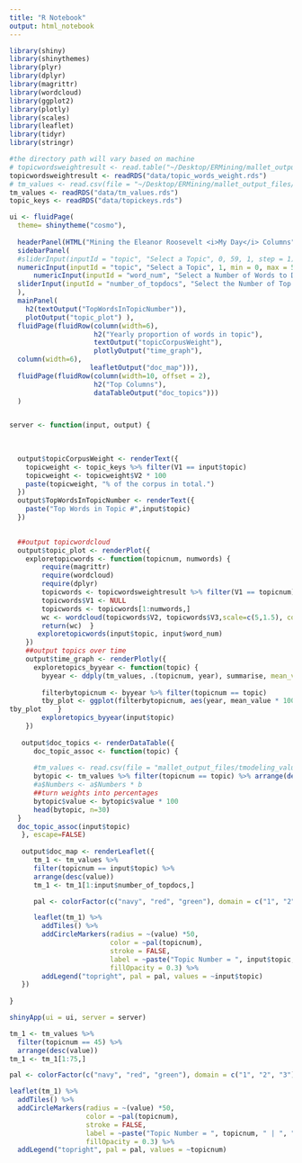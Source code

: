 ```yaml
---
title: "R Notebook"
output: html_notebook
---
```

```r
library(shiny)
library(shinythemes)
library(plyr)
library(dplyr)
library(magrittr)
library(wordcloud)
library(ggplot2)
library(plotly)
library(scales)
library(leaflet)
library(tidyr)
library(stringr)
```


```r
#the directory path will vary based on machine
# topicwordsweightresult <- read.table("~/Desktop/ERMining/mallet_output_files/topic_words_weight.txt", header=F, sep="\t")
topicwordsweightresult <- readRDS("data/topic_words_weight.rds")
# tm_values <- read.csv(file = "~/Desktop/ERMining/mallet_output_files/tmodeling_values.csv", header=TRUE)
tm_values <- readRDS("data/tm_values.rds")
topic_keys <- readRDS("data/topickeys.rds")
```


```r
ui <- fluidPage(
  theme= shinytheme("cosmo"),
  
  headerPanel(HTML("Mining the Eleanor Roosevelt <i>My Day</i> Columns")),
  sidebarPanel(
  #sliderInput(inputId = "topic", "Select a Topic", 0, 59, 1, step = 1),
  numericInput(inputId = "topic", "Select a Topic", 1, min = 0, max = 59, step = 1, width = NULL),
      numericInput(inputId = "word_num", "Select a Number of Words to Display", 50, min = 1, max = 50, step = 1, width = NULL),
  sliderInput(inputId = "number_of_topdocs", "Select the Number of Top Documents", 0, 100, 30, step = 1)
  ),
  mainPanel(
    h2(textOutput("TopWordsInTopicNumber")),
    plotOutput("topic_plot") ),
  fluidPage(fluidRow(column(width=6), 
                     h2("Yearly proportion of words in topic"),
                     textOutput("topicCorpusWeight"),
                     plotlyOutput("time_graph"),
  column(width=6),
                    leafletOutput("doc_map"))),
  fluidPage(fluidRow(column(width=10, offset = 2),
                     h2("Top Columns"),
                     dataTableOutput("doc_topics")))
  )


server <- function(input, output) {
  
  
  
  output$topicCorpusWeight <- renderText({ 
    topicweight <- topic_keys %>% filter(V1 == input$topic) 
    topicweight <- topicweight$V2 * 100
    paste(topicweight, "% of the corpus in total.")
  })
  output$TopWordsInTopicNumber <- renderText({ 
    paste("Top Words in Topic #",input$topic)
  })
    

  ##output topicwordcloud
  output$topic_plot <- renderPlot({  
    exploretopicwords <- function(topicnum, numwords) {
        require(magrittr)
        require(wordcloud)
        require(dplyr)
        topicwords <- topicwordsweightresult %>% filter(V1 == topicnum) %>% arrange(desc(V3))
        topicwords$V1 <- NULL
        topicwords <- topicwords[1:numwords,]
        wc <- wordcloud(topicwords$V2, topicwords$V3,scale=c(5,1.5), colors=brewer.pal(8, "Dark2"), random.order=FALSE)
        return(wc)  }
       exploretopicwords(input$topic, input$word_num)
    })
    ##output topics over time
    output$time_graph <- renderPlotly({
      exploretopics_byyear <- function(topic) {
        byyear <- ddply(tm_values, .(topicnum, year), summarise, mean_value = mean(value))
    
        filterbytopicnum <- byyear %>% filter(topicnum == topic)
        tby_plot <- ggplot(filterbytopicnum, aes(year, mean_value * 100)) + geom_bar(stat="identity") + scale_x_continuous(name="Year", breaks=seq(1935, 1962, 2)) + scale_y_continuous(limits=c(0,5))
tby_plot    }
        exploretopics_byyear(input$topic)
    })
    
   output$doc_topics <- renderDataTable({
      doc_topic_assoc <- function(topic) {
  
      #tm_values <- read.csv(file = "mallet_output_files/tmodeling_values.csv", header=TRUE)
      bytopic <- tm_values %>% filter(topicnum == topic) %>% arrange(desc(value)) 
      #a$Numbers <- a$Numbers * b
      ##turn weights into percentages
      bytopic$value <- bytopic$value * 100
      head(bytopic, n=30)
  }
  doc_topic_assoc(input$topic)
   }, escape=FALSE)
   
   output$doc_map <- renderLeaflet({
      tm_1 <- tm_values %>%
      filter(topicnum == input$topic) %>%
      arrange(desc(value)) 
      tm_1 <- tm_1[1:input$number_of_topdocs,]

      pal <- colorFactor(c("navy", "red", "green"), domain = c("1", "2", "3"))

      leaflet(tm_1) %>%
        addTiles() %>%
        addCircleMarkers(radius = ~(value) *50,
                         color = ~pal(topicnum),
                         stroke = FALSE,
                         label = ~paste("Topic Number = ", input$topic, " | ", "Percent = ", str_sub(value, 1, 4), "%", " | ", Columndate, " | ", "Place Name: ", PlaceName, sep = ""),
                         fillOpacity = 0.3) %>%
        addLegend("topright", pal = pal, values = ~input$topic)
   })
   
}

shinyApp(ui = ui, server = server)
```


```r


tm_1 <- tm_values %>%
  filter(topicnum == 45) %>%
  arrange(desc(value)) 
tm_1 <- tm_1[1:75,]

pal <- colorFactor(c("navy", "red", "green"), domain = c("1", "2", "3"))

leaflet(tm_1) %>%
  addTiles() %>%
  addCircleMarkers(radius = ~(value) *50,
                   color = ~pal(topicnum),
                   stroke = FALSE,
                   label = ~paste("Topic Number = ", topicnum, " | ", "Percent = ", str_sub(value, 1, 4), "%", " | ", Columndate, "|", " Place Name: ", PlaceName, sep = ""),
                   fillOpacity = 0.3) %>%
  addLegend("topright", pal = pal, values = ~topicnum)
```

